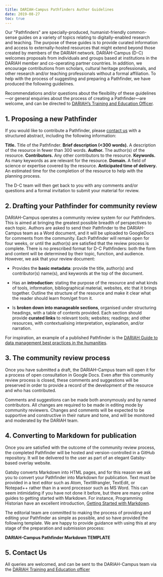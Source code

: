 ```yaml
---
title: DARIAH-Campus Pathfinders Author Guidelines
date: 2019-08-27
toc: true
---
```


Our "Pathfinders" are specially-produced, humanist-friendly common-sense guides on a variety of topics relating to digitally-enabled research and teaching. The purpose of these guides is to provide curated information and access to externally-hosted resources that might extend beyond those created by members of the DARIAH network. DARIAH-Campus (D-C) welcomes proposals from individuals and groups based at institutions in the DARIAH member and co-operating partner countries. In addition, we encourage contributions from scholars, cultural heritage professionals, and other research and/or teaching professionals without a formal affiliation.
To help with the process of suggesting and preparing a Pathfinder, we have produced the following guidelines.

<Panel>

Recommendations and/or questions about the flexibility of these guidelines—or general enquiries about the process of creating a Pathfinder—are welcome, and can be directed to [DARIAH’s Training and Education Officer](info@dariah.eu).

</Panel>

## 1. Proposing a new Pathfinder

If you would like to contribute a Pathfinder, please [contact us](info@dariah.eu) with a structured abstract, including the following information:

<Panel>

**Title.** Title of the Pathfinder.
**Brief description (<300 words).** A description of the resource in fewer than 300 words.
**Author.** The author(s) of the resource.
**Contributors.** Any other contributors to the resource.
**Keywords.** As many keywords as are relevant for the resource.
**Domain.** A field of science or expertise covered by the resource.
**Anticipated time of delivery.** An estimated time for the completion of the resource to help with the planning process.

</Panel>

The D-C team will then get back to you with any comments and/or questions and a formal invitation to submit your material for review.

## 2. Drafting your Pathfinder for community review

DARIAH-Campus operates a community review system for our Pathfinders. This is aimed at bringing the greatest possible breadth of perspectives to each topic. Authors are asked to send their Pathfinder to the DARIAH-Campus team as a Word document, and it will be uploaded to GoogleDocs for comments from the community. Each Pathfinder will remain open for four weeks, or until the author(s) are satisfied that the review process is complete.
There is no prescribed format for D-C Pathfinders: both the form and content will be determined by their topic, function, and audience. However, we ask that your review document:

- Provides the **basic metadata**: provide the title, author(s) and contributor(s) name(s), and keywords at the top of the document.

- Has an **introduction**: stating the purpose of the resource and what kinds of tools, information, bibliographical material, websites, etc that it brings together. Outline the structure of the resource and make it clear what the reader should learn from/get from it.

- Is **broken down into manageable sections**, organised under structuring headings, with a table of contents provided. Each section should provide **curated links** to relevant tools; websites; readings; and other resources, with contextualising interpretation, explanation, and/or narration.

For inspiration, an example of a published Pathfinder is the [DARIAH Guide to data management best practices in the humanities](link).

## 3. The community review process

Once you have submitted a draft, the DARIAH-Campus team will open it for a process of open consultation in Google Docs. Even after this community review process is closed, these comments and suggestions will be preserved in order to provide a record of the development of the resource and who has contributed.

Comments and suggestions can be made both anonymously and by named contributors. All changes are required to be made in editing mode by community reviewers. Changes and comments will be expected to be supportive and constructive in their nature and tone, and will be monitored and moderated by the DARIAH team.

## 4. Converting to Markdown for publication

Once you are satisfied with the outcome of the community review process, the completed Pathfinder will be hosted and version-controlled in a GitHub repository. It will be delivered to the user as part of an elegant Gatsby-based overlay website.

Gatsby converts Markdown into HTML pages, and for this reason we ask you to convert your Pathfinder into Markdown for publication. Text must be provided in a text editor such as Atom, TextWrangler, TextEdit, or Notepad++ rather than in a word processor such as MS Word. This can seem intimidating if you have not done it before, but there are many online guides to getting started with Markdown. For instance, Programming Historian have an excellent introduction, [Getting Started with Markdown](https://programminghistorian.org/lessons/getting-started-with-markdown).

The editorial team are committed to making the process of providing and editing your Pathfinder as simple as possible, and so have provided the following template. We are happy to provide guidance with using this at any stage of the preparation and submission process:

**DARIAH-Campus Pathfinder Markdown TEMPLATE**

## 5. Contact Us

All queries are welcomed, and can be sent to the DARIAH-Campus team via the [DARIAH Training and Education officer](info@dariah.eu)
